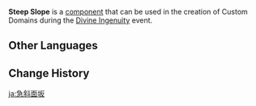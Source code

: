 {{Component Infobox
|id          = 2004
|image       = Item Steep Slope.png
|load        = 1
|event       = Divine Ingenuity
|description = Used to make landforms. Climbable.
|placement   = Free
|category    = Terrain
|size        = 5 · 5 · 5
}}
'''Steep Slope''' is a [[component]] that can be used in the creation of Custom Domains during the [[Divine Ingenuity]] event.

==Other Languages==
{{Other Languages
|default_hidden = 1
|en      = Steep Slope
|zhs     = 陡峭斜坡
|zhs_rm  = Dǒuqiào Xiépō
|zht     = 陡峭斜坡
|zht_rm  = Dǒuqiào Xiépō
|ja      = 急斜面坂
|ja_rm   = Kyuushamen Saka
|ko      = 가파른 경사
|es      = Pendiente escarpada
|fr      = Pente raide
|ru      = Крутой склон
|th      = ทางลาดชัน
|th_rm   = 
|vi      = Vách Nghiêng Thẳng Đứng
|de      = Steiler Abhang
|id      = Lereng Curam
|pt      = Ladeira Íngreme
|tr      = Dik Yokuş
|it      = Pendio ripido
}}

==Change History==
{{Change History|2.5}}

[[ja:急斜面坂]]